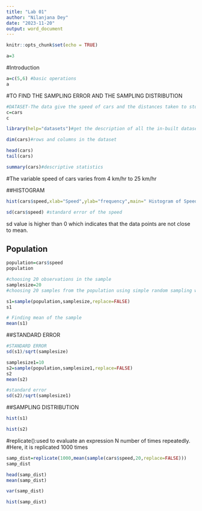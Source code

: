 ```yaml
---
title: "Lab 01"
author: "Nilanjana Dey"
date: "2023-11-20"
output: word_document
---
```


```r
knitr::opts_chunk$set(echo = TRUE)
```
```r
a=3
```

#Introduction
```r
a=c(5,6) #basic operations
a
```

#TO FIND THE SAMPLING ERROR AND THE SAMPLING DISTRIBUTION
```r
#DATASET-The data give the speed of cars and the distances taken to stop.The data has been recorded in the 1920s.
c=cars
c
```


```r
library(help="datasets")#get the description of all the in-built datasets
```


```r

dim(cars)#rows and columns in the dataset
```

```r
head(cars)
tail(cars)
```
```r
summary(cars)#descriptive statistics
```
#The variable speed of cars varies from 4 km/hr to 25 km/hr

##HISTOGRAM
```r
hist(cars$speed,xlab="Speed",ylab="frequency",main=" Histogram of Speed ",col=blues9)
```
```r
sd(cars$speed) #standard error of the speed

```
sd value is higher than 0 which indicates that the data points are not close to mean.


## Population
```r
population=cars$speed
population
```
```r
#choosing 20 observations in the sample
samplesize=20
#choosing 20 samples from the population using simple random sampling without replacement

s1=sample(population,samplesize,replace=FALSE)
s1
```
```r
# Finding mean of the sample
mean(s1)
```
##STANDARD ERROR
```r
#STANDARD ERROR
sd(s1)/sqrt(samplesize)
```


```r

samplesize1=10
s2=sample(population,samplesize1,replace=FALSE)
s2
mean(s2)
```
```r
#standard error
sd(s2)/sqrt(samplesize1)
```
##SAMPLING DISTRIBUTION
```r
hist(s1)
```
```r
hist(s2)
```
#replicate():used to evaluate an expression N number of times repeatedly.
#Here, it is replicated 1000 times

```r
samp_dist=replicate(1000,mean(sample(cars$speed,20,replace=FALSE)))
samp_dist
```
```r
head(samp_dist)
mean(samp_dist)
```
```r
var(samp_dist)
```
```r
hist(samp_dist)
```









